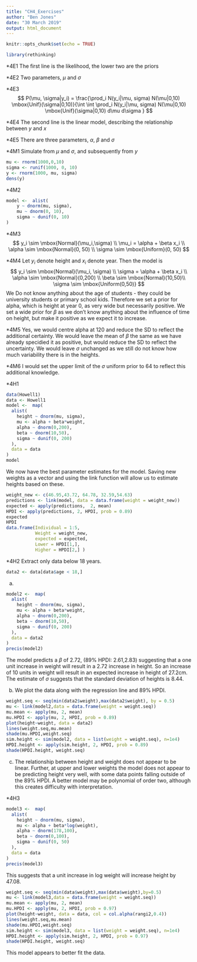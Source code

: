 ```yaml
---
title: "CH4_Exercises"
author: "Ben Jones"
date: "30 March 2019"
output: html_document
---
```


```r
knitr::opts_chunk$set(echo = TRUE)
```
```r
library(rethinking)
```

*4E1
The first line is the likelihood, the lower two are the priors

*4E2
Two parameters, $\mu$ and $\sigma$

*4E3
$$
P(\mu, \sigma|y_i) = \frac{\prod_i N(y_i|\mu, sigma) N(\mu|0,10) \mbox{Unif}(\sigma|0,10)}{\int \int \prod_i N(y_i|\mu, sigma) N(\mu|0,10) \mbox{Unif}(\sigma|0,10) d\mu d\sigma }
$$

*4E4
The second line is the linear model, describing the relationship between $y$ and $x$

*4E5
There are three parameters, $\alpha$, $\beta$ and $\sigma$

*4M1
Simulate from $\mu$ and $\sigma$, and subsequently from $y$
```r
mu <- rnorm(1000,0,10)
sigma <- runif(1000, 0, 10)
y <- rnorm(1000, mu, sigma)
dens(y)
```

*4M2
```r
model <-  alist(
    y ~ dnorm(mu, sigma),
    mu ~ dnorm(0, 10),
    sigma ~ dunif(0, 10)
)
```

*4M3
$$
y_i \sim \mbox{Normal}(\mu_i,\sigma) \\
\mu_i = \alpha  + \beta x_i \\
\alpha \sim \mbox{Normal}(0, 50) \\
\sigma \sim \mbox{Uniform}(0, 50)
$$

*4M4
Let $y_i$ denote height and $x_i$ denote year. Then the model is
$$
y_i \sim \mbox{Normal}(\mu_i, \sigma) \\
\sigma = \alpha + \beta x_i \\
\alpha \sim \mbox{Normal}(0,200) \\
\beta \sim \mbox{Normal}(10,50)\\
\sigma \sim \mbox{Uniform(0,50)}
$$
We Do not know anything about the age of students - they could be university students or primary school kids. Therefore we set a prior for alpha, which is height at year 0, as very wide but necessarily positive. We set a wide prior for $\beta$ as we don't know anything about the influence of time on height, but make it positive as we expect it to increase.

*4M5
Yes, we would centre alpha at 120 and reduce the SD to reflect the additional certainty. We would leave the mean of $\beta$ the same as we have already specidied it as positive, but would reduce the SD to reflect the uncertainty. We would leave $\sigma$ unchanged as we still do not know how much variability there is in the heights.

*4M6
I would set the upper limit of the $\sigma$ uniform prior to 64 to reflect this additional knowledge.

*4H1
```r
data(Howell1)
data <- Howell1
model <-  map(
  alist(
    height ~ dnorm(mu, sigma),
    mu <- alpha + beta*weight,
    alpha ~ dnorm(0,200),
    beta ~ dnorm(10,50),
    sigma ~ dunif(0, 200)
  ),
  data = data
)
model
```

We now have the best parameter estimates for the model. Saving new weights as a vector and using the link function will allow us to estimate heights based on these.

```r
weight_new <- c(46.95,43.72, 64.78, 32.59,54.63)
predictions <- link(model, data = data.frame(weight = weight_new))
expected <- apply(predictions,  2, mean)
HPDI <- apply(predictions, 2, HPDI, prob = 0.89)
expected
HPDI
data.frame(Individual = 1:5,
           Weight = weight_new,
           expected = expected,
           Lower = HPDI[1,],
           Higher = HPDI[2,] )
```


*4H2
Extract only data below  18 years.
```r
data2 <- data[data$age < 18,]
```

(a)
```r
model2 <-  map(
  alist(
    height ~ dnorm(mu, sigma),
    mu <- alpha + beta*weight,
    alpha ~ dnorm(0,200),
    beta ~ dnorm(10,50),
    sigma ~ dunif(0, 200)
  ),
  data = data2
)
precis(model2)
```

The model predicts a $\beta$ of 2.72, (89% HPDI: 2.61,2.83) suggesting that a one unit increase in weight will result in a 2.72 increase in height. So an increase of 10 units in weight will result in an expected increase in height of 27.2cm. The estimate of $\sigma$ suggests that the standard deviation of heights is 8.44.

(b)
We plot the data along with the regression line and 89\% HPDI.

```r
weight.seq <- seq(min(data2$weight),max(data2$weight), by = 0.5)
mu <- link(model2,data = data.frame(weight = weight.seq))
mu.mean <- apply(mu, 2, mean)
mu.HPDI <- apply(mu, 2, HPDI, prob = 0.89)
plot(height~weight, data = data2)
lines(weight.seq,mu.mean)
shade(mu.HPDI,weight.seq)
sim.height <- sim(model2, data = list(weight = weight.seq), n=1e4)
HPDI.height <- apply(sim.height, 2, HPDI, prob = 0.89)
shade(HPDI.height, weight.seq)
```

(c) 
The relationship between height and weight does not appear to be linear. Further, at upper and lower weights the model does not appear to  be predicting height very well, with some data points falling outside of  the 89% HPDI. A better model may be polynomial of order two, although this creates difficulty with interpretation.

*4H3
```r
model3 <-  map(
  alist(
    height ~ dnorm(mu, sigma),
    mu <- alpha + beta*log(weight),
    alpha ~ dnorm(178,100),
    beta ~ dnorm(0,100),
    sigma ~ dunif(0, 50)
  ),
  data = data
)
precis(model3)
```

This suggests that a unit increase in log weight will increase height by 47.08. 
```r
weight.seq <- seq(min(data$weight),max(data$weight),by=0.5)
mu <- link(model3,data = data.frame(weight = weight.seq))
mu.mean <- apply(mu, 2, mean)
mu.HPDI <- apply(mu, 2, HPDI, prob = 0.97)
plot(height~weight, data = data, col = col.alpha(rangi2,0.4))
lines(weight.seq,mu.mean)
shade(mu.HPDI,weight.seq)
sim.height <- sim(model3, data = list(weight = weight.seq), n=1e4)
HPDI.height <- apply(sim.height, 2, HPDI, prob = 0.97)
shade(HPDI.height, weight.seq)
```


This model appears to better fit the data.
